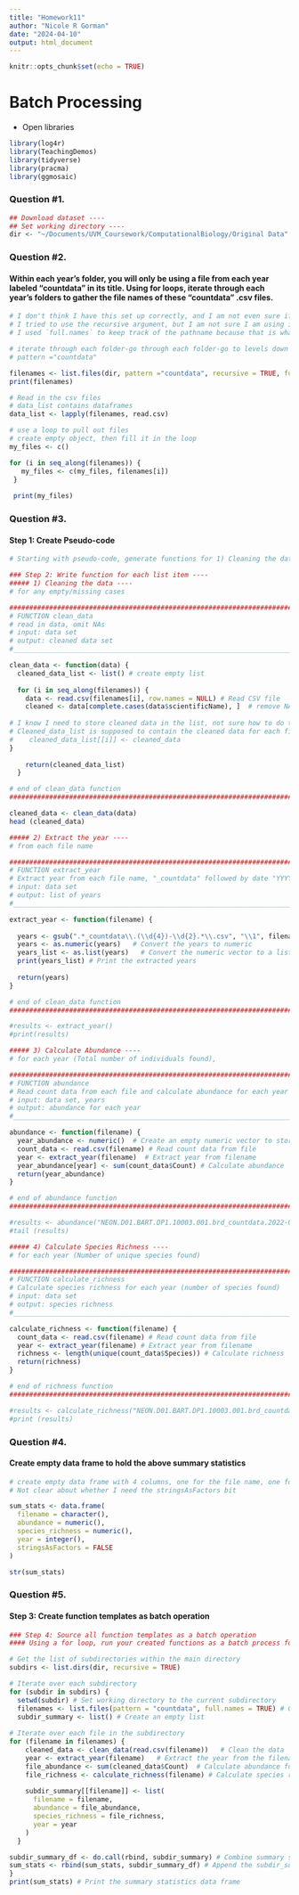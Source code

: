```yaml
---
title: "Homework11"
author: "Nicole R Gorman"
date: "2024-04-10"
output: html_document
---
```


```r
knitr::opts_chunk$set(echo = TRUE)
```

# Batch Processing 

* Open libraries
```r
library(log4r)
library(TeachingDemos)
library(tidyverse)
library(pracma)
library(ggmosaic)
```

### Question #1.
```r

## Download dataset ----
## Set working directory ----
dir <- "~/Documents/UVM_Coursework/ComputationalBiology/Original Data"
```

### Question #2.
#### Within each year’s folder, you will only be using a file from each year labeled “countdata” in its title. Using for loops, iterate through each year’s folders to gather the file names of these “countdata” .csv files.

```r

# I don't think I have this set up correctly, and I am not even sure if I need it, but I was not able to set a working directory in the for loop without throwing an error
# I tried to use the recursive argument, but I am not sure I am using it properly
# I used `full.names` to keep track of the pathname because that is what I was struggling with

# iterate through each folder-go through each folder-go to levels down each time 
# pattern ="countdata"

filenames <- list.files(dir, pattern ="countdata", recursive = TRUE, full.names = TRUE) 
print(filenames)

# Read in the csv files
# data_list contains dataframes
data_list <- lapply(filenames, read.csv) 

# use a loop to pull out files
# create empty object, then fill it in the loop
my_files <- c()

for (i in seq_along(filenames)) {
   my_files <- c(my_files, filenames[i])
 }
 
 print(my_files)
```

### Question #3. 
#### Step 1: Create Pseudo-code

```r
# Starting with pseudo-code, generate functions for 1) Cleaning the data for any empty/missing cases 2) Extract the year from each file name, 3) Calculate Abundance for each year (Total number of individuals found), 4) Calculate Species Richness for each year(Number of unique species found)

### Step 2: Write function for each list item ----
##### 1) Cleaning the data ----
# for any empty/missing cases 

##########################################################################
# FUNCTION clean_data
# read in data, omit NAs
# input: data set 
# output: cleaned data set 
#__________________________________________________________________________

clean_data <- function(data) {
  cleaned_data_list <- list() # create empty list
  
  for (i in seq_along(filenames)) {
    data <- read.csv(filenames[i], row.names = NULL) # Read CSV file
    cleaned <- data[complete.cases(data$scientificName), ]  # remove NAs to clean data
  
# I know I need to store cleaned data in the list, not sure how to do this
# Cleaned_data_list is supposed to contain the cleaned data for each file
#    cleaned_data_list[[i]] <- cleaned_data
}
    
    return(cleaned_data_list)
  }

# end of clean_data function
##########################################################################

cleaned_data <- clean_data(data)
head (cleaned_data)

##### 2) Extract the year ----
# from each file name

##########################################################################
# FUNCTION extract_year
# Extract year from each file name, "_countdata" followed by date "YYYY-MM", replaces filenames w/ only year
# input: data set 
# output: list of years
#__________________________________________________________________________

extract_year <- function(filename) {
 
  years <- gsub(".*_countdata\\.(\\d{4})-\\d{2}.*\\.csv", "\\1", filename)  # Extract the year from each filename
  years <- as.numeric(years)   # Convert the years to numeric
  years_list <- as.list(years)   # Convert the numeric vector to a list
  print(years_list) # Print the extracted years
  
  return(years)
}

# end of clean_data function
##########################################################################

#results <- extract_year()
#print(results)

##### 3) Calculate Abundance ----
# for each year (Total number of individuals found), 

##########################################################################
# FUNCTION abundance
# Read count data from each file and calculate abundance for each year (total number of individuals found)
# input: data set, years 
# output: abundance for each year
#__________________________________________________________________________

abundance <- function(filename) {
  year_abundance <- numeric()  # Create an empty numeric vector to store abundance for each year
  count_data <- read.csv(filename) # Read count data from file
  year <- extract_year(filename)  # Extract year from filename
  year_abundance[year] <- sum(count_data$Count) # Calculate abundance
  return(year_abundance)
}

# end of abundance function
##########################################################################

#results <- abundance("NEON.D01.BART.DP1.10003.001.brd_countdata.2022-06.basic.20231229T053256Z.csv")
#tail (results)

##### 4) Calculate Species Richness ----
# for each year (Number of unique species found)

##########################################################################
# FUNCTION calculate_richness
# Calculate species richness for each year (number of species found)
# input: data set 
# output: species richness
#__________________________________________________________________________

calculate_richness <- function(filename) {
  count_data <- read.csv(filename) # Read count data from file
  year <- extract_year(filename) # Extract year from filename
  richness <- length(unique(count_data$Species)) # Calculate richness
  return(richness)
}

# end of richness function
##########################################################################

#results <- calculate_richness("NEON.D01.BART.DP1.10003.001.brd_countdata.2022-06.basic.20231229T053256Z.csv")
#print (results)
```

### Question #4. 
#### Create empty data frame to hold the above summary statistics
```r

# create empty data frame with 4 columns, one for the file name, one for abundance, one for species richness, and one for year.
# Not clear about whether I need the stringsAsFactors bit

sum_stats <- data.frame(
  filename = character(),
  abundance = numeric(),
  species_richness = numeric(),
  year = integer(),
  stringsAsFactors = FALSE
)

str(sum_stats)
```

### Question #5. 
#### Step 3: Create function templates as batch operation 

```r

### Step 4: Source all function templates as a batch operation 
#### Using a for loop, run your created functions as a batch process for each folder, changing the working directory as necessary to read in the correct files, calculating summary statistics with your created functions, and then writing them out into your summary statistics data frame.

# Get the list of subdirectories within the main directory
subdirs <- list.dirs(dir, recursive = TRUE)

# Iterate over each subdirectory
for (subdir in subdirs) {
  setwd(subdir) # Set working directory to the current subdirectory
  filenames <- list.files(pattern = "countdata", full.names = TRUE) # Get the filenames
  subdir_summary <- list() # Create an empty list 
  
# Iterate over each file in the subdirectory  
for (filename in filenames) {
    cleaned_data <- clean_data(read.csv(filename))   # Clean the data
    year <- extract_year(filename)   # Extract the year from the filename
    file_abundance <- sum(cleaned_data$Count)  # Calculate abundance for the current file
    file_richness <- calculate_richness(filename) # Calculate species richness for the current file
    
    subdir_summary[[filename]] <- list( 
      filename = filename,
      abundance = file_abundance,
      species_richness = file_richness,
      year = year
    )
  }

subdir_summary_df <- do.call(rbind, subdir_summary) # Combine summary statistics f
sum_stats <- rbind(sum_stats, subdir_summary_df) # Append the subdir_summary_df df 
}
print(sum_stats) # Print the summary statistics data frame

```